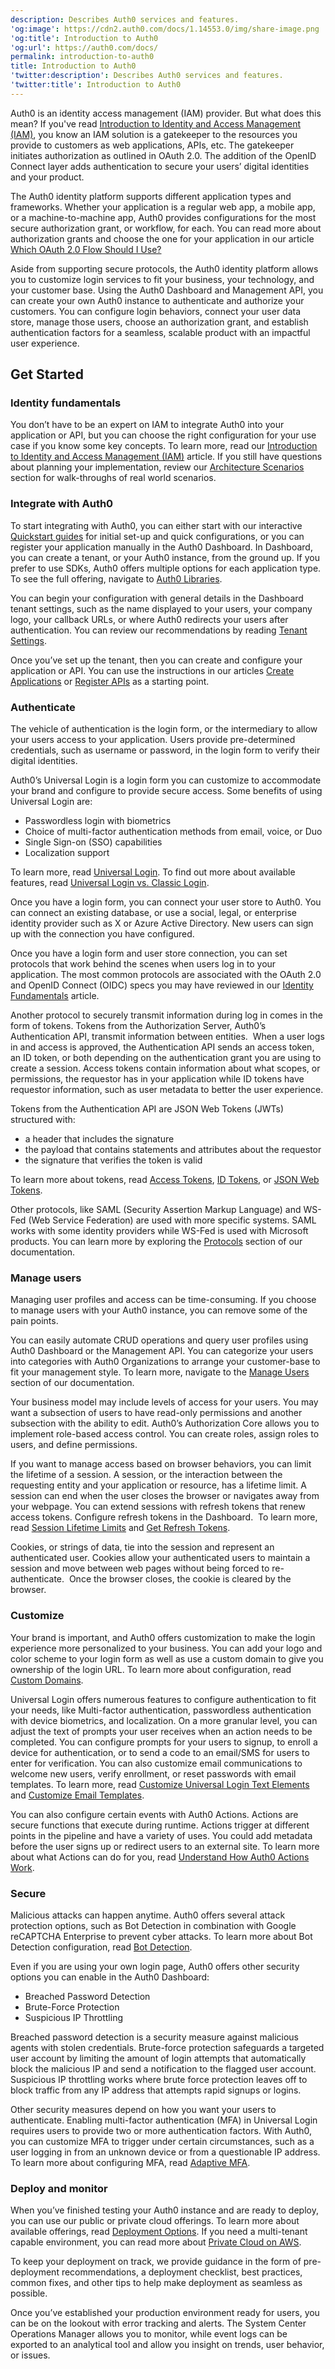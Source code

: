 ```yaml
---
description: Describes Auth0 services and features.
'og:image': https://cdn2.auth0.com/docs/1.14553.0/img/share-image.png
'og:title': Introduction to Auth0
'og:url': https://auth0.com/docs/
permalink: introduction-to-auth0
title: Introduction to Auth0
'twitter:description': Describes Auth0 services and features.
'twitter:title': Introduction to Auth0
---
```

Auth0 is an identity access management (IAM) provider. But what does this mean? If you've read [Introduction to Identity and Access Management (IAM)](/docs/get-started/identity-fundamentals/identity-and-access-management), you know an IAM solution is a gatekeeper to the resources you provide to customers as web applications, APIs, etc. The gatekeeper initiates authorization as outlined in <Tooltip tip="OAuth 2.0: Authorization framework that defines authorization protocols and workflows." cta="View Glossary" href="/docs/glossary?term=OAuth+2.0">OAuth 2.0</Tooltip>. The addition of the <Tooltip tip="OAuth 2.0: Authorization framework that defines authorization protocols and workflows." cta="View Glossary" href="/docs/glossary?term=OpenID">OpenID</Tooltip> Connect layer adds authentication to secure your users’ <Tooltip tip="Digital Identity: Set of attributes that define a particular user in the context of a function which is delivered by a particular application." cta="View Glossary" href="/docs/glossary?term=digital+identities">digital identities</Tooltip> and your product.

The Auth0 identity platform supports different application types and frameworks. Whether your application is a regular web app, a mobile app, or a machine-to-machine app, Auth0 provides configurations for the most secure authorization grant, or workflow, for each. You can read more about authorization grants and choose the one for your application in our article [Which OAuth 2.0 Flow Should I Use?](/docs/get-started/authentication-and-authorization-flow/which-oauth-2-0-flow-should-i-use)

Aside from supporting secure protocols, the Auth0 identity platform allows you to customize login services to fit your business, your technology, and your customer base. Using the <Tooltip tip="Auth0 Dashboard: Auth0's main product to configure your services." cta="View Glossary" href="/docs/glossary?term=Auth0+Dashboard">Auth0 Dashboard</Tooltip> and <Tooltip tip="Management API: A product to allow customers to perform administrative tasks." cta="View Glossary" href="/docs/glossary?term=Management+API">Management API</Tooltip>, you can create your own Auth0 instance to authenticate and authorize your customers. You can configure login behaviors, connect your user data store, manage those users, choose an authorization grant, and establish authentication factors for a seamless, scalable product with an impactful user experience.

## Get Started

### Identity fundamentals

You don’t have to be an expert on IAM to integrate Auth0 into your application or API, but you can choose the right configuration for your use case if you know some key concepts. To learn more, read our [Introduction to Identity and Access Management (IAM)](/docs/get-started/identity-fundamentals/identity-and-access-management) article. If you still have questions about planning your implementation, review our [Architecture Scenarios](/docs/get-started/architecture-scenarios) section for walk-throughs of real world scenarios.

### Integrate with Auth0

To start integrating with Auth0, you can either start with our interactive [Quickstart guides](/docs/quickstarts) for initial set-up and quick configurations, or you can register your application manually in the Auth0 Dashboard. In Dashboard, you can create a tenant, or your Auth0 instance, from the ground up. If you prefer to use SDKs, Auth0 offers multiple options for each application type. To see the full offering, navigate to [Auth0 Libraries](/docs/libraries).

You can begin your configuration with general details in the Dashboard tenant settings, such as the name displayed to your users, your company logo, your callback URLs, or where Auth0 redirects your users after authentication. You can review our recommendations by reading [Tenant Settings](/docs/get-started/tenant-settings).

Once you’ve set up the tenant, then you can create and configure your application or API. You can use the instructions in our articles [Create Applications](/docs/get-started/auth0-overview/create-applications) or [Register APIs](/docs/get-started/auth0-overview/set-up-apis) as a starting point.

### Authenticate

The vehicle of authentication is the login form, or the intermediary to allow your users access to your application. Users provide pre-determined credentials, such as username or password, in the login form to verify their digital identities.

Auth0’s <Tooltip tip="Universal Login: Your application redirects to Universal Login, hosted on Auth0's Authorization Server, to verify a user's identity." cta="View Glossary" href="/docs/glossary?term=Universal+Login">Universal Login</Tooltip> is a login form you can customize to accommodate your brand and configure to provide secure access. Some benefits of using Universal Login are:

* <Tooltip tip="Passwordless: Form of authentication that does not rely on a password as the first factor." cta="View Glossary" href="/docs/glossary?term=Passwordless">Passwordless</Tooltip> login with biometrics
* Choice of <Tooltip tip="Multi-factor authentication (MFA): User authentication process that uses a factor in addition to username and password such as a code via SMS." cta="View Glossary" href="/docs/glossary?term=multi-factor+authentication">multi-factor authentication</Tooltip> methods from email, voice, or Duo
* <Tooltip tip="Single Sign-On (SSO): Service that, after a user logs into one applicaton, automatically logs that user in to other applications." cta="View Glossary" href="/docs/glossary?term=Single+Sign-on">Single Sign-on</Tooltip> (SSO) capabilities
* Localization support

To learn more, read [Universal Login](/docs/authenticate/login/auth0-universal-login). To find out more about available features, read [Universal Login vs. Classic Login](/docs/authenticate/login/auth0-universal-login/universal-login-vs-classic-login).

Once you have a login form, you can connect your user store to Auth0. You can connect an existing database, or use a social, legal, or enterprise <Tooltip tip="Identity Provider (IdP): Service that stores and manages digital identities." cta="View Glossary" href="/docs/glossary?term=identity+provider">identity provider</Tooltip> such as X or Azure Active Directory. New users can sign up with the connection you have configured.

Once you have a login form and user store connection, you can set protocols that work behind the scenes when users log in to your application. The most common protocols are associated with the OAuth 2.0 and OpenID Connect (OIDC) specs you may have reviewed in our [Identity Fundamentals](/docs/get-started/identity-fundamentals) article.

Another protocol to securely transmit information during log in comes in the form of tokens. Tokens from the <Tooltip tip="Authorization Server: Centralized server that contributes to defining the boundaries of a user’s access. For example, your authorization server can control the data, tasks, and features available to a user." cta="View Glossary" href="/docs/glossary?term=Authorization+Server">Authorization Server</Tooltip>, Auth0’s Authentication API, transmit information between entities.  When a user logs in and access is approved, the Authentication API sends an <Tooltip tip="Access Token: Authorization credential, in the form of an opaque string or JWT, used to access an API." cta="View Glossary" href="/docs/glossary?term=access+token">access token</Tooltip>, an <Tooltip tip="ID Token: Credential meant for the client itself, rather than for accessing a resource." cta="View Glossary" href="/docs/glossary?term=ID+token">ID token</Tooltip>, or both depending on the authentication grant you are using to create a session. Access tokens contain information about what scopes, or permissions, the requestor has in your application while ID tokens have requestor information, such as user metadata to better the user experience.

Tokens from the Authentication API are <Tooltip tip="JSON Web Token (JWT): Standard ID Token format (and often Access Token format) used to represent claims securely between two parties." cta="View Glossary" href="/docs/glossary?term=JSON+Web+Tokens">JSON Web Tokens</Tooltip> (JWTs) structured with:

* a header that includes the signature
* the payload that contains statements and attributes about the requestor
* the signature that verifies the token is valid

To learn more about tokens, read [Access Tokens](/docs/secure/tokens/access-tokens), [ID Tokens](/docs/secure/tokens/id-tokens), or [JSON Web Tokens](/docs/secure/tokens/json-web-tokens).

Other protocols, like <Tooltip tip="Security Assertion Markup Language (SAML): Standardized protocol allowing two parties to exchange authentication information without a password." cta="View Glossary" href="/docs/glossary?term=SAML">SAML</Tooltip> (Security Assertion Markup Language) and <Tooltip tip="Security Assertion Markup Language (SAML): Standardized protocol allowing two parties to exchange authentication information without a password." cta="View Glossary" href="/docs/glossary?term=WS-Fed">WS-Fed</Tooltip> (Web Service Federation) are used with more specific systems. SAML works with some identity providers while WS-Fed is used with Microsoft products. You can learn more by exploring the [Protocols](/docs/authenticate/protocols) section of our documentation.

### Manage users

Managing user profiles and access can be time-consuming. If you choose to manage users with your Auth0 instance, you can remove some of the pain points.

You can easily automate CRUD operations and query user profiles using Auth0 Dashboard or the Management API. You can categorize your users into categories with Auth0 Organizations to arrange your customer-base to fit your management style. To learn more, navigate to the [Manage Users](/docs/manage-users) section of our documentation.

Your business model may include levels of access for your users. You may want a subsection of users to have read-only permissions and another subsection with the ability to edit. Auth0’s Authorization Core allows you to implement role-based access control. You can create roles, assign roles to users, and define permissions.

If you want to manage access based on browser behaviors, you can limit the lifetime of a session. A session, or the interaction between the requesting entity and your application or resource, has a lifetime limit. A session can end when the user closes the browser or navigates away from your webpage. You can extend sessions with <Tooltip tip="Refresh Token: Token used to obtain a renewed Access Token without forcing users to log in again." cta="View Glossary" href="/docs/glossary?term=refresh+tokens">refresh tokens</Tooltip> that renew access tokens. Configure refresh tokens in the Dashboard.  To learn more, read [Session Lifetime Limits](/docs/manage-users/sessions/session-lifetime-limits) and [Get Refresh Tokens](/docs/secure/tokens/refresh-tokens/get-refresh-tokens).

Cookies, or strings of data, tie into the session and represent an authenticated user. Cookies allow your authenticated users to maintain a session and move between web pages without being forced to re-authenticate.  Once the browser closes, the cookie is cleared by the browser.

### Customize

Your brand is important, and Auth0 offers customization to make the login experience more personalized to your business. You can add your logo and color scheme to your login form as well as use a <Tooltip tip="Custom Domain: Third-party domain with a specialized, or vanity, name." cta="View Glossary" href="/docs/glossary?term=custom+domain">custom domain</Tooltip> to give you ownership of the login URL. To learn more about configuration, read [Custom Domains](/docs/customize/custom-domains).

Universal Login offers numerous features to configure authentication to fit your needs, like Multi-factor authentication, passwordless authentication with device biometrics, and localization. On a more granular level, you can adjust the text of prompts your user receives when an action needs to be completed. You can configure prompts for your users to signup, to enroll a device for authentication, or to send a code to an email/SMS for users to enter for verification. You can also customize email communications to welcome new users, verify enrollment, or reset passwords with email templates. To learn more, read [Customize Universal Login Text Elements](/docs/customize/login-pages/universal-login/customize-text-elements) and [Customize Email Templates](/docs/customize/email/email-templates).

You can also configure certain events with Auth0 Actions. Actions are secure functions that execute during runtime. Actions trigger at different points in the pipeline and have a variety of uses. You could add metadata before the user signs up or redirect users to an external site. To learn more about what Actions can do for you, read [Understand How Auth0 Actions Work](/docs/customize/actions/actions-overview).

### Secure

Malicious attacks can happen anytime. Auth0 offers several <Tooltip tip="Attack Protection: Features that Auth0 provides to detect and mitigate attacks, including brute-force protection, suspicious IP throttling, breached password detection, bot detection, and adaptive multi-factor authentication." cta="View Glossary" href="/docs/glossary?term=attack+protection">attack protection</Tooltip> options, such as <Tooltip tip="Bot Detection: Form of attack protection in which Auth0 blocks suspected bot traffic by enabling a CAPTCHA during the login process." cta="View Glossary" href="/docs/glossary?term=Bot+Detection">Bot Detection</Tooltip> in combination with Google reCAPTCHA Enterprise to prevent cyber attacks. To learn more about Bot Detection configuration, read [Bot Detection](/docs/secure/attack-protection/bot-detection).

Even if you are using your own login page, Auth0 offers other security options you can enable in the Auth0 Dashboard:

* <Tooltip tip="Breached Password Detection: Form of attack protection in which Auth0 notifies your users if they use a username/password combination that has been compromised in a data leak on a third-party website or app." cta="View Glossary" href="/docs/glossary?term=Breached+Password+Detection">Breached Password Detection</Tooltip>
* <Tooltip tip="Brute-force Protection: Form of attack protection that safeguards against brute-force attacks that occur from a single IP address and target a single user account." cta="View Glossary" href="/docs/glossary?term=Brute-Force+Protection">Brute-Force Protection</Tooltip>
* <Tooltip tip="Suspicious IP Throttling: Form of attack protection that protects your tenant against suspicious logins targeting too many accounts from a single IP address." cta="View Glossary" href="/docs/glossary?term=Suspicious+IP+Throttling">Suspicious IP Throttling</Tooltip>

Breached password detection is a security measure against malicious agents with stolen credentials. Brute-force protection safeguards a targeted user account by limiting the amount of login attempts that automatically block the malicious IP and send a notification to the flagged user account. Suspicious IP throttling works where brute force protection leaves off to block traffic from any IP address that attempts rapid signups or logins.

Other security measures depend on how you want your users to authenticate. Enabling multi-factor authentication (MFA) in Universal Login requires users to provide two or more authentication factors. With Auth0, you can customize MFA to trigger under certain circumstances, such as a user logging in from an unknown device or from a questionable IP address. To learn more about configuring MFA, read [Adaptive MFA](/docs/secure/multi-factor-authentication/adaptive-mfa).

### Deploy and monitor

When you’ve finished testing your Auth0 instance and are ready to deploy, you can use our public or private cloud offerings. To learn more about available offerings, read [Deployment Options](/docs/deploy-monitor/deployment-options). If you need a multi-tenant capable environment, you can read more about [Private Cloud on AWS](/docs/deploy-monitor/deploy-private-cloud/private-cloud-on-aws).

To keep your deployment on track, we provide guidance in the form of pre-deployment recommendations, a deployment checklist, best practices, common fixes, and other tips to help make deployment as seamless as possible.

Once you’ve established your production environment ready for users, you can be on the lookout with error tracking and alerts. The System Center Operations Manager allows you to monitor, while event logs can be exported to an analytical tool and allow you insight on trends, user behavior, or issues.